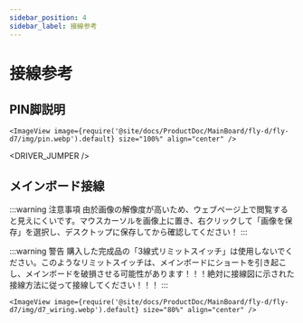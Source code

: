 ```yaml
---
sidebar_position: 4
sidebar_label: 接線参考
---
```



# 接線参考
## PIN脚説明
    <ImageView image={require('@site/docs/ProductDoc/MainBoard/fly-d/fly-d7/img/pin.webp').default} size="100%" align="center" />

<DRIVER_JUMPER />

## メインボード接線

:::warning 注意事項
由於画像の解像度が高いため、ウェブページ上で閲覧すると見えにくいです。マウスカーソルを画像上に置き、右クリックして「画像を保存」を選択し、デスクトップに保存してから確認してください！
:::

:::warning 警告
購入した完成品の「3線式リミットスイッチ」は使用しないでください。このようなリミットスイッチは、メインボードにショートを引き起こし、メインボードを破損させる可能性があります！！！絶対に接線図に示された接線方法に従って接線してください！！！
:::

    <ImageView image={require('@site/docs/ProductDoc/MainBoard/fly-d/fly-d7/img/d7_wiring.webp').default} size="80%" align="center" />
